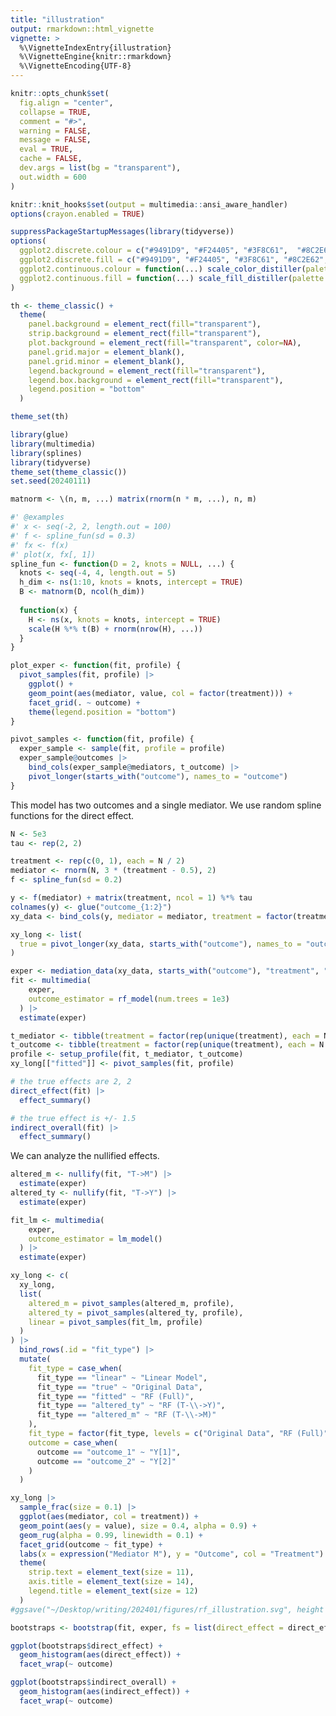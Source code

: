 ```yaml
---
title: "illustration"
output: rmarkdown::html_vignette
vignette: >
  %\VignetteIndexEntry{illustration}
  %\VignetteEngine{knitr::rmarkdown}
  %\VignetteEncoding{UTF-8}
---
```


```r
knitr::opts_chunk$set(
  fig.align = "center",
  collapse = TRUE,
  comment = "#>",
  warning = FALSE,
  message = FALSE,
  eval = TRUE,
  cache = FALSE,
  dev.args = list(bg = "transparent"),
  out.width = 600
)

knitr::knit_hooks$set(output = multimedia::ansi_aware_handler)
options(crayon.enabled = TRUE)

suppressPackageStartupMessages(library(tidyverse))
options(
  ggplot2.discrete.colour = c("#9491D9", "#F24405", "#3F8C61",  "#8C2E62", "#F2B705", "#11A0D9"),
  ggplot2.discrete.fill = c("#9491D9", "#F24405", "#3F8C61", "#8C2E62", "#F2B705", "#11A0D9"),
  ggplot2.continuous.colour = function(...) scale_color_distiller(palette = "Spectral", ...),
  ggplot2.continuous.fill = function(...) scale_fill_distiller(palette = "Spectral", ...)
)

th <- theme_classic() +
  theme(
    panel.background = element_rect(fill="transparent"),
    strip.background = element_rect(fill="transparent"),
    plot.background = element_rect(fill="transparent", color=NA),
    panel.grid.major = element_blank(),
    panel.grid.minor = element_blank(),
    legend.background = element_rect(fill="transparent"),
    legend.box.background = element_rect(fill="transparent"),
    legend.position = "bottom"
  )

theme_set(th)
```

```r
library(glue)
library(multimedia)
library(splines)
library(tidyverse)
theme_set(theme_classic())
set.seed(20240111)
```

```r
matnorm <- \(n, m, ...) matrix(rnorm(n * m, ...), n, m)

#' @examples
#' x <- seq(-2, 2, length.out = 100)
#' f <- spline_fun(sd = 0.3)
#' fx <- f(x)
#' plot(x, fx[, 1])
spline_fun <- function(D = 2, knots = NULL, ...) {
  knots <- seq(-4, 4, length.out = 5)
  h_dim <- ns(1:10, knots = knots, intercept = TRUE)
  B <- matnorm(D, ncol(h_dim))
  
  function(x) {
    H <- ns(x, knots = knots, intercept = TRUE)
    scale(H %*% t(B) + rnorm(nrow(H), ...))
  }
}

plot_exper <- function(fit, profile) {
  pivot_samples(fit, profile) |>
    ggplot() +
    geom_point(aes(mediator, value, col = factor(treatment))) +
    facet_grid(. ~ outcome) +
    theme(legend.position = "bottom")
}

pivot_samples <- function(fit, profile) {
  exper_sample <- sample(fit, profile = profile)
  exper_sample@outcomes |>
    bind_cols(exper_sample@mediators, t_outcome) |>
    pivot_longer(starts_with("outcome"), names_to = "outcome")
}
```


This model has two outcomes and a single mediator. We use random spline
functions for the direct effect.

```r
N <- 5e3
tau <- rep(2, 2)

treatment <- rep(c(0, 1), each = N / 2)
mediator <- rnorm(N, 3 * (treatment - 0.5), 2)
f <- spline_fun(sd = 0.2)

y <- f(mediator) + matrix(treatment, ncol = 1) %*% tau
colnames(y) <- glue("outcome_{1:2}")
xy_data <- bind_cols(y, mediator = mediator, treatment = factor(treatment))

xy_long <- list(
  true = pivot_longer(xy_data, starts_with("outcome"), names_to = "outcome")
)
```

```r
exper <- mediation_data(xy_data, starts_with("outcome"), "treatment", "mediator")
fit <- multimedia(
    exper,
    outcome_estimator = rf_model(num.trees = 1e3)
  ) |>
  estimate(exper)
```

```r
t_mediator <- tibble(treatment = factor(rep(unique(treatment), each = N / 2)))
t_outcome <- tibble(treatment = factor(rep(unique(treatment), each = N / 2)))
profile <- setup_profile(fit, t_mediator, t_outcome)
xy_long[["fitted"]] <- pivot_samples(fit, profile)
```

```r
# the true effects are 2, 2 
direct_effect(fit) |>
  effect_summary()

# the true effect is +/- 1.5
indirect_overall(fit) |>
  effect_summary()
```
We can analyze the nullified effects.

```r
altered_m <- nullify(fit, "T->M") |>
  estimate(exper)
altered_ty <- nullify(fit, "T->Y") |>
  estimate(exper)

fit_lm <- multimedia(
    exper,
    outcome_estimator = lm_model()
  ) |>
  estimate(exper)

xy_long <- c(
  xy_long,
  list(
    altered_m = pivot_samples(altered_m, profile),
    altered_ty = pivot_samples(altered_ty, profile),
    linear = pivot_samples(fit_lm, profile)
  )
) |>
  bind_rows(.id = "fit_type") |>
  mutate(
    fit_type = case_when(
      fit_type == "linear" ~ "Linear Model",
      fit_type == "true" ~ "Original Data",
      fit_type == "fitted" ~ "RF (Full)",
      fit_type == "altered_ty" ~ "RF (T-\\->Y)",
      fit_type == "altered_m" ~ "RF (T-\\->M)"
    ),
    fit_type = factor(fit_type, levels = c("Original Data", "RF (Full)", "RF (T-\\->M)", "RF (T-\\->Y)", "Linear Model")),
    outcome = case_when(
      outcome == "outcome_1" ~ "Y[1]",
      outcome == "outcome_2" ~ "Y[2]"
    )
  )
```


```r
xy_long |>
  sample_frac(size = 0.1) |>
  ggplot(aes(mediator, col = treatment)) +
  geom_point(aes(y = value), size = 0.4, alpha = 0.9) +
  geom_rug(alpha = 0.99, linewidth = 0.1) +
  facet_grid(outcome ~ fit_type) +
  labs(x = expression("Mediator M"), y = "Outcome", col = "Treatment") +
  theme(
    strip.text = element_text(size = 11),
    axis.title = element_text(size = 14),
    legend.title = element_text(size = 12)
  )
#ggsave("~/Desktop/writing/202401/figures/rf_illustration.svg", height = 3, widt = 8)
```

```r
bootstraps <- bootstrap(fit, exper, fs = list(direct_effect = direct_effect, indirect_overall = indirect_overall))

ggplot(bootstraps$direct_effect) +
  geom_histogram(aes(direct_effect)) +
  facet_wrap(~ outcome)

ggplot(bootstraps$indirect_overall) +
  geom_histogram(aes(indirect_effect)) +
  facet_wrap(~ outcome)
```
